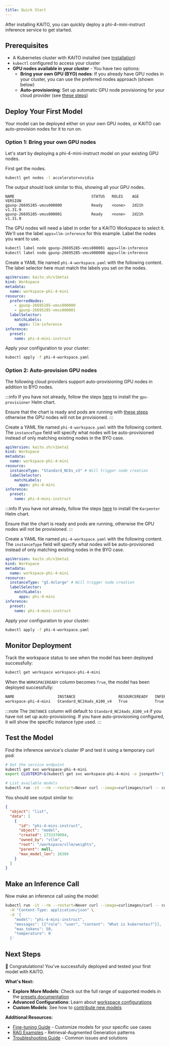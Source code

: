 ```yaml
---
title: Quick Start
---
```


After installing KAITO, you can quickly deploy a phi-4-mini-instruct inference service to get started.

## Prerequisites

- A Kubernetes cluster with KAITO installed (see [Installation](installation))
- `kubectl` configured to access your cluster
- **GPU nodes available in your cluster** - You have two options:
  - **Bring your own GPU (BYO) nodes**: If you already have GPU nodes in your cluster, you can use the preferred nodes approach (shown below)
  - **Auto-provisioning**: Set up automatic GPU node provisioning for your cloud provider (see [these steps](installation#option-2-auto-provision-gpu-nodes))

## Deploy Your First Model

Your model can be deployed either on your own GPU nodes, or KAITO can auto-provision nodes for it to run on.

### Option 1: Bring your own GPU nodes

Let's start by deploying a phi-4-mini-instruct model on your existing GPU nodes.

First get the nodes.

```bash
kubectl get nodes -l accelerator=nvidia
```

The output should look similar to this, showing all your GPU nodes.

```
NAME                                  STATUS   ROLES    AGE     VERSION
gpunp-26695285-vmss000000             Ready    <none>   2d21h   v1.31.9
gpunp-26695285-vmss000001             Ready    <none>   2d21h   v1.31.9
```

The GPU nodes will need a label in order for a KAITO Workspace to select it. We'll use the label `apps=llm-inference` for this example. Label the nodes you want to use. 

```bash
kubectl label node gpunp-26695285-vmss000001 apps=llm-inference
kubectl label node gpunp-26695285-vmss000000 apps=llm-inference
```

Create a YAML file named `phi-4-workspace.yaml` with the following content. The label selector here must match the labels you set on the nodes.

```yaml title="phi-4-workspace.yaml"
apiVersion: kaito.sh/v1beta1
kind: Workspace
metadata:
  name: workspace-phi-4-mini
resource:
  preferredNodes:
    - gpunp-26695285-vmss000000
    - gpunp-26695285-vmss000001
  labelSelector:
    matchLabels:
      apps: llm-inference
inference:
  preset:
    name: phi-4-mini-instruct
```

Apply your configuration to your cluster:

```bash
kubectl apply -f phi-4-workspace.yaml
```

### Option 2: Auto-provision GPU nodes

The following cloud providers support auto-provisioning GPU nodes in addition to BYO nodes.


<Tabs groupId="provider">
<TabItem value="azure" label="Azure" default>

:::info
If you have not already, follow the steps [here](azure#setup-auto-provisioning) to install the `gpu-provisioner` Helm chart.

Ensure that the chart is ready and pods are running with [these steps](azure#verify-setup) otherwise the GPU nodes will not be provisioned.
:::

Create a YAML file named `phi-4-workspace.yaml` with the following content. The `instanceType` field will specify what nodes will be auto-provisioned instead of only matching existing nodes in the BYO case.

```yaml title="phi-4-workspace.yaml"
apiVersion: kaito.sh/v1beta1
kind: Workspace
metadata:
  name: workspace-phi-4-mini
resource:
  instanceType: "Standard_NC6s_v3" # Will trigger node creation
  labelSelector:
    matchLabels:
      apps: phi-4-mini
inference:
  preset:
    name: phi-4-mini-instruct
```

</TabItem>
<TabItem value="aws" label="AWS" default>

:::info
If you have not already, follow the steps [here](aws#setup-auto-provisioning) to install the `Karpenter` Helm chart.

Ensure that the chart is ready and pods are running, otherwise the GPU nodes will not be provisioned.
:::

Create a YAML file named `phi-4-workspace.yaml` with the following content. The `instanceType` field will specify what nodes will be auto-provisioned instead of only matching existing nodes in the BYO case.

```yaml title="phi-4-workspace.yaml"
apiVersion: kaito.sh/v1beta1
kind: Workspace
metadata:
  name: workspace-phi-4-mini
resource:
  instanceType: "g5.4xlarge" # Will trigger node creation
  labelSelector:
    matchLabels:
      apps: phi-4-mini
inference:
  preset:
    name: phi-4-mini-instruct
```

</TabItem>
</Tabs>

Apply your configuration to your cluster:

```bash
kubectl apply -f phi-4-workspace.yaml
```

## Monitor Deployment

Track the workspace status to see when the model has been deployed successfully:

```bash
kubectl get workspace workspace-phi-4-mini
```

When the `WORKSPACEREADY` column becomes `True`, the model has been deployed successfully:

```bash
NAME                   INSTANCE                   RESOURCEREADY   INFERENCEREADY   JOBSTARTED   WORKSPACESUCCEEDED   AGE
workspace-phi-4-mini   Standard_NC24ads_A100_v4   True            True                          True                 4h15m
```

:::note
The `INSTANCE` column will default to `Standard_NC24ads_A100_v4` if you have not set up auto-provisioning. If you have auto-provisioning configured, it will show the specific instance type used.
:::

## Test the Model

Find the inference service's cluster IP and test it using a temporary curl pod:

```bash
# Get the service endpoint
kubectl get svc workspace-phi-4-mini
export CLUSTERIP=$(kubectl get svc workspace-phi-4-mini -o jsonpath="{.spec.clusterIPs[0]}")

# List available models
kubectl run -it --rm --restart=Never curl --image=curlimages/curl -- curl -s http://$CLUSTERIP/v1/models | jq
```

You should see output similar to:

```json
{
  "object": "list",
  "data": [
    {
      "id": "phi-4-mini-instruct",
      "object": "model",
      "created": 1733370094,
      "owned_by": "vllm",
      "root": "/workspace/vllm/weights",
      "parent": null,
      "max_model_len": 16384
    }
  ]
}
```

## Make an Inference Call

Now make an inference call using the model:

```bash
kubectl run -it --rm --restart=Never curl --image=curlimages/curl -- curl -X POST http://$CLUSTERIP/v1/chat/completions \
  -H "Content-Type: application/json" \
  -d '{
    "model": "phi-4-mini-instruct",
    "messages": [{"role": "user", "content": "What is kubernetes?"}],
    "max_tokens": 50,
    "temperature": 0
  }'
```

## Next Steps

🎉 Congratulations! You've successfully deployed and tested your first model with KAITO.

**What's Next:**

- **Explore More Models**: Check out the full range of supported models in the [presets documentation](https://github.com/kaito-project/kaito/tree/main/presets)
- **Advanced Configurations**: Learn about [workspace configurations](https://github.com/kaito-project/kaito/blob/main/api/v1alpha1/workspace_types.go)
- **Custom Models**: See how to [contribute new models](https://github.com/kaito-project/kaito/blob/main/docs/How-to-add-new-models.md)

**Additional Resources:**

- [Fine-tuning Guide](https://github.com/kaito-project/kaito/tree/main/examples/fine-tuning) - Customize models for your specific use cases
- [RAG Examples](https://github.com/kaito-project/kaito/tree/main/examples/RAG) - Retrieval-Augmented Generation patterns
- [Troubleshooting Guide](https://github.com/kaito-project/kaito/blob/main/docs/troubleshooting.md) - Common issues and solutions
